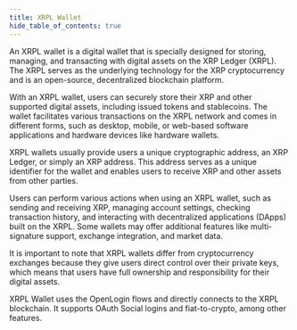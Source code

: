 ```yaml
---
title: XRPL Wallet
hide_table_of_contents: true
---
```


An XRPL wallet is a digital wallet that is specially designed for storing,
managing, and transacting with digital assets on the XRP Ledger (XRPL). The XRPL
serves as the underlying technology for the XRP cryptocurrency and is an
open-source, decentralized blockchain platform.

With an XRPL wallet, users can securely store their XRP and other supported
digital assets, including issued tokens and stablecoins. The wallet facilitates
various transactions on the XRPL network and comes in different forms, such as
desktop, mobile, or web-based software applications and hardware devices like
hardware wallets.

XRPL wallets usually provide users a unique cryptographic address, an XRP
Ledger, or simply an XRP address. This address serves as a unique identifier for
the wallet and enables users to receive XRP and other assets from other parties.

Users can perform various actions when using an XRPL wallet, such as sending and
receiving XRP, managing account settings, checking transaction history, and
interacting with decentralized applications (DApps) built on the XRPL. Some
wallets may offer additional features like multi-signature support, exchange
integration, and market data.

It is important to note that XRPL wallets differ from cryptocurrency exchanges
because they give users direct control over their private keys, which means that
users have full ownership and responsibility for their digital assets.

XRPL Wallet uses the OpenLogin flows and directly connects to the XRPL
blockchain. It supports OAuth Social logins and fiat-to-crypto, among other
features.

